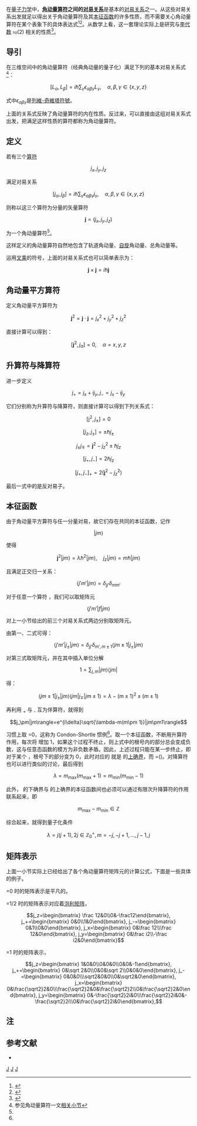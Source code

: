 {{VecFConv}}
在[[量子力学|量子力学]]中，'''[[角动量算符|角动量算符]]之间的[[对易关系|对易关系]]'''是基本的[[对易关系|对易关系]]之一。从这些对易关系出发就足以得出关于角动量算符及其[[本征函数|本征函数]]的许多性质，而不需要关心角动量算符在某个表象下的具体表达式<ref name=qmv4>{{cite book|title=量子力学卷 I （第四版）|author=曾谨言|publisher=科学出版社|isbn=9787030181398|origyear=2011|chapter=10}}</ref><ref name=abinit>{{cite book|title=量子化学:基本原理和从头计算法(第2版)(上册)|author=徐光宪,黎乐民,王德民|publisher=科学出版社|isbn=9787030192134|origyear=2011|chapter=6}}</ref>。从数学上看，这一套理论实际上是研究与[[李代数|李代数]] <math>\mathfrak{su}(2)</math> 相关的性质<ref>{{cite web|url=http://www.phys.nthu.edu.tw/~class/Group_theory/Chap%209.pdf|title=Lie algebra|access-date=2014-09-08|archive-date=2021-05-06|archive-url=https://web.archive.org/web/20210506175749/http://www.phys.nthu.edu.tw/~class/Group_theory/Chap%209.pdf|dead-url=no}}</ref>。

== 导引 ==
在三维空间中的角动量算符（经典角动量的量子化）满足下列的基本对易关系式<ref group="注">参见角动量算符一文[[角动量算符#對易關係|相关小节]]</ref>：
:<math>[L_\alpha,L_\beta]=i\hbar\sum_\gamma\epsilon_{\alpha\beta\gamma}L_\gamma,\quad \alpha,\beta,\gamma\in\{x,y,z\}</math>

式中<math>\epsilon_{\alpha\beta\gamma}</math>是[[列維-奇維塔符號|列維-奇維塔符號]]。

上面的关系式反映了角动量算符的内在性质。反过来，可以直接由这组对易关系式出发，把满足这样性质的算符都称为角动量算符。

== 定义 ==
若有三个[[算符|算符]]
:<math>j_x,j_y,j_z</math>

满足对易关系
:<math>[j_\alpha,j_\beta]=i\hbar\sum_\gamma\epsilon_{\alpha\beta\gamma}j_\gamma,\quad \alpha,\beta,\gamma\in\{x,y,z\}</math>

则称以这三个算符为分量的矢量算符
:<math>\mathbf j=(j_x,j_y,j_z)</math>

为一个角动量算符<ref name=qmv4 />。

这样定义的角动量算符自然地包含了轨道角动量、[[自旋|自旋]]角动量、总角动量等。

运用[[叉乘|叉乘]]的符号，上面的对易关系式也可以简单表示为：
:<math>\mathbf j\times\mathbf j=i\hbar\mathbf j</math>

== 角动量平方算符 ==
定义角动量平方算符为
:<math>\mathbf j^2=\mathbf j\cdot\mathbf j=j_x^2+j_y^2+j_z^2</math>

直接计算可以得到：
:<math>[\mathbf j^2,j_\alpha]=0,\quad \alpha=x,y,z</math>
== 升算符与降算符 ==
进一步定义
:<math>j_+=j_x+ij_y,j_-=j_x-ij_y</math>

它们分别称为升算符与降算符，则直接计算可以得到下列关系式：
:<math>[\mathrm j^2,j_\pm]=0</math>
:<math>[j_z,j_\pm]=\pm\hbar j_\pm</math>
:<math>j_\pm j_\mp=\mathbf j^2-j_z^2\pm\hbar j_z</math>
:<math>[j_+,j_-]=2\hbar j_z</math>
:<math>[j_+,j_-]_+=2(\mathbf j^2-j_z^2)</math>

最后一式中的是反对易子。

== 本征函数 ==
由于角动量平方算符与任一分量对易，故它们存在共同的本征函数，记作
:<math>|jm\rangle</math>

使得
:<math>\mathbf j^2|jm\rangle=\lambda\hbar^2|jm\rangle,\quad j_z|jm\rangle=m\hbar|jm\rangle</math>

且满足正交归一关系：
:<math>\langle j'm'|jm\rangle=\delta_{jj'}\delta_{mm'}</math>

对于任意一个算符 {{mvar|f}}，我们可以取矩阵元
:<math>\langle j'm'|f|jm\rangle</math>

对上一小节给出的前三个对易关系式两边分别取矩阵元。

由第一、二式可得：
:<math>\langle j'm'|j_\pm|jm\rangle=\delta_{jj'}\delta_{m',m\pm1}\langle jm\pm 1|j_\pm|jm\rangle</math>

对第三式取矩阵元，并在其中插入单位分解
:<math>1=\sum_{j,m}|jm\rangle\langle jm|</math>

得：
:<math>\langle jm\pm1|j_\pm|jm\rangle\langle jm|j_\mp|jm\pm 1\rangle=\lambda-(m\pm 1)^2\pm (m\pm 1)</math>

再利用 {{mvar|j}}<sub>+</sub> 与 {{mvar|j}}<sub>-</sub> 互为伴算符，就得到
:<math>j_\pm|jm\rangle=e^{i\delta}\sqrt{\lambda-m(m\pm 1)}|jm\pm1\rangle</math>

习惯上取 {{mvar|δ}}=0，这称为 Condon-Shortle 惯例<ref name=qmv4 />。取一个本征函数，不断用升算符作用，每次将 {{mvar|m}} 增加 1，如果这个过程不终止，则上式中的根号内的部分总会变成负数，这与任意态函数的模方为非负数矛盾。因此，上述过程只能在某一步终止，即对于某个 {{mvar|m}}，根号下的部分变为 0，此时对应的 {{mvar|m}} 就是 {{mvar|m}} 的[[上确界|上确界]]，而 {{mvar|λ}}={{mvar|m}}({{mvar|m+1}})。对降算符也可以进行类似的讨论，最后得到
:<math>\lambda=m_\max(m_\max+1)=m_\min(m_\min-1)</math>

此外，{{mvar|m}} 的下确界与 {{mvar|m}} 的上确界的本征函数间也必须可以通过有限次升降算符的作用联系起来，即
:<math>m_\max-m_\min\in\mathbb Z</math>

综合起来，就得到量子化条件
:<math>\lambda=j(j+1),2j\in\mathbb Z_0^+,m=-j,-j+1,\dots,j-1,j</math>

== 矩阵表示 ==
上面一小节实际上已经给出了各个角动量算符矩阵元的计算公式，下面是一些具体的例子。

{{mvar|j}}=0 时的矩阵表示是平凡的。

{{mvar|j}}=1/2 时的矩阵表示对应着[[泡利矩阵|泡利矩阵]]，
:<math>j_z=\begin{bmatrix} \frac 12&0\\0&-\frac12\end{bmatrix},
j_+=\begin{bmatrix} 0&0\\1&0\end{bmatrix},
j_-=\begin{bmatrix} 0&1\\0&0\end{bmatrix},
j_x=\begin{bmatrix} 0&\frac 12\\\frac 12&0\end{bmatrix},
j_y=\begin{bmatrix} 0&\frac i2\\-\frac i2&0\end{bmatrix}
</math>

{{mvar|j}}=1 时的矩阵表示，
:<math>j_z=\begin{bmatrix} 1&0&0\\0&0&0\\0&0&-1\end{bmatrix},
j_+=\begin{bmatrix} 0&\sqrt 2&0\\0&0&\sqrt 2\\0&0&0\end{bmatrix},
j_-=\begin{bmatrix} 0&0&0\\\sqrt2&0&0\\0&\sqrt2&0\end{bmatrix},
j_x=\begin{bmatrix} 0&\frac{\sqrt2}2&0\\\frac{\sqrt2}2&0&\frac{\sqrt2}2\\0&\frac{\sqrt2}2&0\end{bmatrix},
j_y=\begin{bmatrix} 0&-\frac{\sqrt2}2i&0\\\frac{\sqrt2}2i&0&-\frac{\sqrt2}2i\\0&\frac{\sqrt2}2i&0\end{bmatrix},
</math>

== 注 ==
<references group="注" />

== 参考文献 ==
<references />
* {{cite book|year=2011|author=M. E. Rose|title=Elementary Theory of Angular Momentum}}

[[Category:角動量|J]]
[[Category:物理算符|J]]
[[Category:李群表示论|J]]